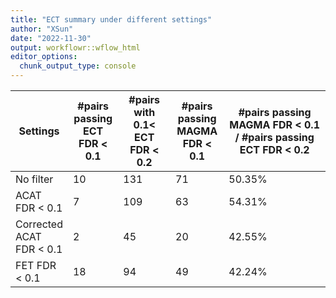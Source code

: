 ```yaml
---
title: "ECT summary under different settings"
author: "XSun"
date: "2022-11-30"
output: workflowr::wflow_html
editor_options:
  chunk_output_type: console
---
```


| Settings                 | #pairs passing ECT FDR < 0.1 | #pairs with 0.1< ECT FDR < 0.2 | #pairs passing MAGMA FDR < 0.1 | #pairs passing MAGMA FDR < 0.1 / #pairs passing ECT FDR < 0.2 |
|--------------------------|------------------------------|--------------------------------|--------------------------------|---------------------------------------------------------------|
| No filter                | 10                           | 131                            | 71                             | 50.35%                                                        |
| ACAT FDR < 0.1           | 7                            | 109                            | 63                             | 54.31%                                                        |
| Corrected ACAT FDR < 0.1 | 2                            | 45                             | 20                             | 42.55%                                                        |
| FET FDR < 0.1            | 18                           | 94                             | 49                             | 42.24%                                                        |
